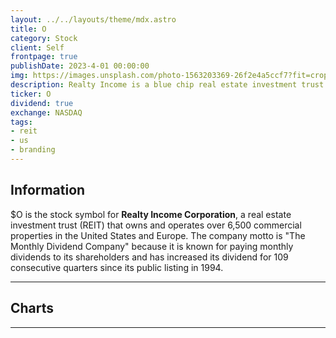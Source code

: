 ```yaml
---
layout: ../../layouts/theme/mdx.astro
title: O
category: Stock
client: Self
frontpage: true
publishDate: 2023-4-01 00:00:00
img: https://images.unsplash.com/photo-1563203369-26f2e4a5ccf7?fit=crop&w=1400&h=700&q=75
description: Realty Income is a blue chip real estate investment trust that pays a monthly dividend.
ticker: O
dividend: true
exchange: NASDAQ
tags:
- reit
- us
- branding
---
```


## Information
$O is the stock symbol for **Realty Income Corporation**, a real estate investment trust (REIT) that owns and operates over 6,500 commercial properties in the United States and Europe. 
The company motto is "The Monthly Dividend Company" because it is known for paying monthly dividends to its shareholders and has increased its dividend for 109 consecutive quarters since its public listing in 1994.

***

## Charts

***